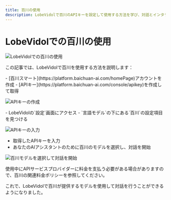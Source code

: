 ```yaml
---
title: 百川の使用
description: LobeVidolで百川のAPIキーを設定して使用する方法を学び、対話とインタラクションを開始します。
---
```


# LobeVidolでの百川の使用

<img
src="https://oss.vidol.chat/docs/2024/12/88be132f5cc8c1cfb974545d11f7897f.png"
alt="LobeVidolでの百川の使用"
/>

この記事では、LobeVidolで百川を使用する方法を説明します：

<Steps>
  <Step title="百川スマートAPIキーの取得">
    - [百川スマート](https://platform.baichuan-ai.com/homePage)アカウントを作成
    - [APIキー](https://platform.baichuan-ai.com/console/apikey)を作成して取得

<img
  src="https://oss.vidol.chat/assets/217222e643d99ab3ba01fe92906f3314.webp"
  alt="APIキーの作成"
/>

  </Step>

  <Step title="LobeVidolでの百川の設定">
    - LobeVidolの`設定`画面にアクセス
    - `言語モデル`の下にある`百川`の設定項目を見つける

<img
  src="https://oss.vidol.chat/assets/8d4fbb776e2209a1ec58c6b3516351a1.webp"
  alt="APIキーの入力"
/>

- 取得したAPIキーを入力
- あなたのAIアシスタントのために百川のモデルを選択し、対話を開始

<img
  src="https://oss.vidol.chat/assets/2cfe64ead120815f7ba7100bc3dcfd48.webp"
  alt="百川モデルを選択して対話を開始"
/>

  </Step>
</Steps>

<Warning>使用中にAPIサービスプロバイダーに料金を支払う必要がある場合がありますので、百川の関連料金ポリシーを参照してください。</Warning>

これで、LobeVidolで百川が提供するモデルを使用して対話を行うことができるようになりました。

